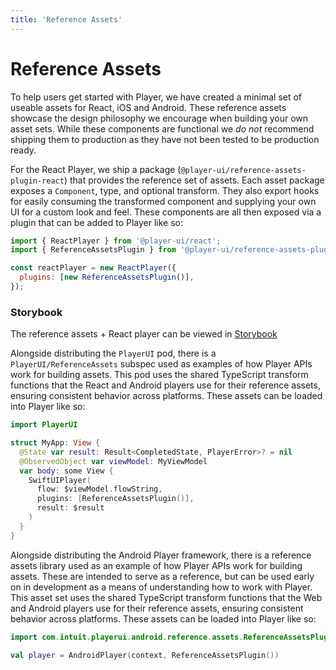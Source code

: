 ```yaml
---
title: 'Reference Assets'
---
```


# Reference Assets

To help users get started with Player, we have created a minimal set of useable assets for React, iOS and Android. These reference assets showcase the design philosophy we encourage when building your own asset sets. While these components are functional we _do not_ recommend shipping them to production as they have not been tested to be production ready.

<PlatformTabs>
  <react>

For the React Player, we ship a package (`@player-ui/reference-assets-plugin-react`) that provides the reference set of assets. Each asset package exposes a `Component`, type, and optional transform. They also export hooks for easily consuming the transformed component and supplying your own UI for a custom look and feel. These components are all then exposed via a plugin that can be added to Player like so:

```javascript
import { ReactPlayer } from '@player-ui/react';
import { ReferenceAssetsPlugin } from '@player-ui/reference-assets-plugin-react';

const reactPlayer = new ReactPlayer({
  plugins: [new ReferenceAssetsPlugin()],
});
```

### Storybook

The reference assets + React player can be viewed in [Storybook](/latest/storybook-demo)

  </react>
  <ios>

Alongside distributing the `PlayerUI` pod, there is a `PlayerUI/ReferenceAssets` subspec used as examples of how Player APIs work for building assets. This pod uses the shared TypeScript transform functions that the React and Android players use for their reference assets, ensuring consistent behavior across platforms. These assets can be loaded into Player like so:

```swift
import PlayerUI

struct MyApp: View {
  @State var result: Result<CompletedState, PlayerError>? = nil
  @ObservedObject var viewModel: MyViewModel
  var body: some View {
    SwiftUIPlayer(
      flow: $viewModel.flowString,
      plugins: [ReferenceAssetsPlugin()],
      result: $result
    )
  }
}
```

  </ios>
  <android>

Alongside distributing the Android Player framework, there is a reference assets library used as an example of how Player APIs work for building assets. These are intended to serve as a reference, but can be used early on in development as a means of understanding how to work with Player. This asset set uses the shared TypeScript transform functions that the Web and Android players use for their reference assets, ensuring consistent behavior across platforms. These assets can be loaded into Player like so:

```kotlin
import com.intuit.playerui.android.reference.assets.ReferenceAssetsPlugin

val player = AndroidPlayer(context, ReferenceAssetsPlugin())
```
  </android>
</PlatformTabs>
